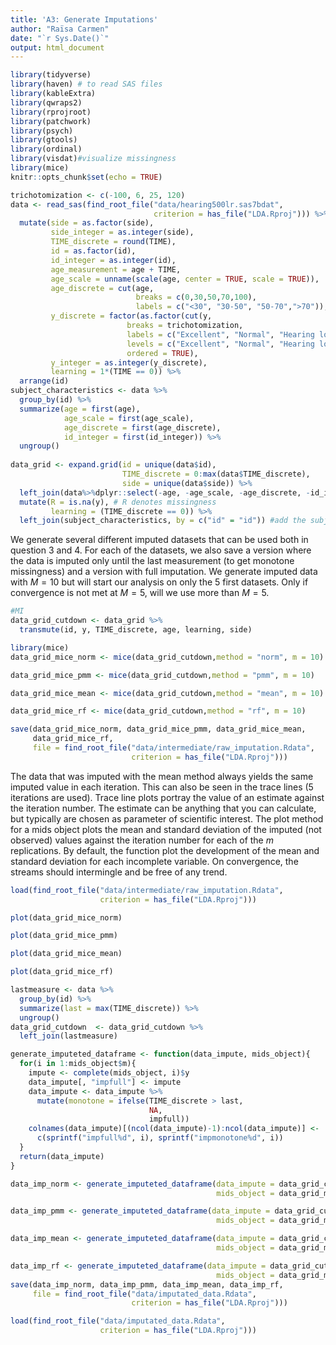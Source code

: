```yaml
---
title: 'A3: Generate Imputations'
author: "Raïsa Carmen"
date: "`r Sys.Date()`"
output: html_document
---
```


```r
library(tidyverse)
library(haven) # to read SAS files
library(kableExtra)
library(qwraps2)
library(rprojroot)
library(patchwork)
library(psych)
library(gtools)
library(ordinal)
library(visdat)#visualize missingness
library(mice)
knitr::opts_chunk$set(echo = TRUE)
```

```r
trichotomization <- c(-100, 6, 25, 120)
data <- read_sas(find_root_file("data/hearing500lr.sas7bdat",
                                criterion = has_file("LDA.Rproj"))) %>%
  mutate(side = as.factor(side),
         side_integer = as.integer(side),
         TIME_discrete = round(TIME),
         id = as.factor(id),
         id_integer = as.integer(id),
         age_measurement = age + TIME,
         age_scale = unname(scale(age, center = TRUE, scale = TRUE)),
         age_discrete = cut(age,
                            breaks = c(0,30,50,70,100),
                            labels = c("<30", "30-50", "50-70",">70")),
         y_discrete = factor(as.factor(cut(y,
                          breaks = trichotomization,
                          labels = c("Excellent", "Normal", "Hearing loss"))),
                          levels = c("Excellent", "Normal", "Hearing loss"),
                          ordered = TRUE),
         y_integer = as.integer(y_discrete),
         learning = 1*(TIME == 0)) %>%
  arrange(id)
subject_characteristics <- data %>%
  group_by(id) %>%
  summarize(age = first(age),
            age_scale = first(age_scale),
            age_discrete = first(age_discrete),
            id_integer = first(id_integer)) %>%
  ungroup()
  
data_grid <- expand.grid(id = unique(data$id),
                         TIME_discrete = 0:max(data$TIME_discrete),
                         side = unique(data$side)) %>%
  left_join(data%>%dplyr::select(-age, -age_scale, -age_discrete, -id_integer)) %>%
  mutate(R = is.na(y), # R denotes missingness
         learning = (TIME_discrete == 0)) %>%
  left_join(subject_characteristics, by = c("id" = "id")) #add the subject characteristics back in)
```

We generate several different imputed datasets that can be used both in question 3 and 4. For each of the datasets, we also save a version where the data is imputed only until the last measurement (to get monotone missingness) and a version with full imputation. We generate imputed data with $M=10$ but will start our analysis on only the 5 first datasets. Only if convergence is not met at $M=5$, will we use more than $M=5$.

```r
#MI
data_grid_cutdown <- data_grid %>%
  transmute(id, y, TIME_discrete, age, learning, side)

library(mice)
data_grid_mice_norm <- mice(data_grid_cutdown,method = "norm", m = 10)

data_grid_mice_pmm <- mice(data_grid_cutdown,method = "pmm", m = 10)

data_grid_mice_mean <- mice(data_grid_cutdown,method = "mean", m = 10)

data_grid_mice_rf <- mice(data_grid_cutdown,method = "rf", m = 10)

save(data_grid_mice_norm, data_grid_mice_pmm, data_grid_mice_mean,
     data_grid_mice_rf, 
     file = find_root_file("data/intermediate/raw_imputation.Rdata", 
                           criterion = has_file("LDA.Rproj")))
```

The data that was imputed with the mean method always yields the same imputed value in each iteration. This can also be seen in the trace lines (5 iterations are used). Trace line plots portray the value of an estimate against the iteration number. The estimate can be anything that you can calculate, but typically are chosen as parameter of scientific interest. The plot method for a mids object plots the mean and standard deviation of the imputed (not observed) values against the iteration number for each of the $m$ replications. By default, the function plot the development of the mean and standard deviation for each incomplete variable. On convergence, the streams should intermingle and be free of any trend.

```r
load(find_root_file("data/intermediate/raw_imputation.Rdata", 
                    criterion = has_file("LDA.Rproj")))
```

```r
plot(data_grid_mice_norm)
```

```r
plot(data_grid_mice_pmm)
```

```r
plot(data_grid_mice_mean)
```

```r
plot(data_grid_mice_rf)
```




```r
lastmeasure <- data %>%
  group_by(id) %>%
  summarize(last = max(TIME_discrete)) %>%
  ungroup()
data_grid_cutdown  <- data_grid_cutdown %>%
  left_join(lastmeasure)

generate_imputeted_dataframe <- function(data_impute, mids_object){
  for(i in 1:mids_object$m){
    impute <- complete(mids_object, i)$y
    data_impute[, "impfull"] <- impute
    data_impute <- data_impute %>% 
      mutate(monotone = ifelse(TIME_discrete > last,
                               NA,
                               impfull))
    colnames(data_impute)[(ncol(data_impute)-1):ncol(data_impute)] <- 
      c(sprintf("impfull%d", i), sprintf("impmonotone%d", i))
  }
  return(data_impute)
}

data_imp_norm <- generate_imputeted_dataframe(data_impute = data_grid_cutdown,
                                              mids_object = data_grid_mice_norm)

data_imp_pmm <- generate_imputeted_dataframe(data_impute = data_grid_cutdown,
                                              mids_object = data_grid_mice_pmm)

data_imp_mean <- generate_imputeted_dataframe(data_impute = data_grid_cutdown,
                                              mids_object = data_grid_mice_mean)

data_imp_rf <- generate_imputeted_dataframe(data_impute = data_grid_cutdown,
                                              mids_object = data_grid_mice_rf)
save(data_imp_norm, data_imp_pmm, data_imp_mean, data_imp_rf, 
     file = find_root_file("data/imputated_data.Rdata", 
                           criterion = has_file("LDA.Rproj")))
```

```r
load(find_root_file("data/imputated_data.Rdata", 
                    criterion = has_file("LDA.Rproj")))
```
